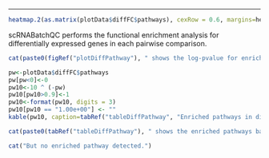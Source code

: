 
<hr>

```r
heatmap.2(as.matrix(plotData$diffFC$pathways), cexRow = 0.6, margins=heatmapMargins, keysize=heatmapKeysize, col=heatmapPathwayColors)
```

scRNABatchQC performs the functional enrichment analysis for differentially expressed genes in each pairwise comparison. 

```r
cat(paste0(figRef("plotDiffPathway"), " shows the log-pvalue for enriched pathways in each pairwise comparison. <hr>"))
```

```r
pw<-plotData$diffFC$pathways
pw[pw<0]<-0
pw10<-10 ^ (-pw)
pw10[pw10>0.9]<-1
pw10<-format(pw10, digits = 3)
pw10[pw10 == "1.00e+00"] <- ""
kable(pw10, caption=tabRef("tableDiffPathway", "Enriched pathways in differentially expressed genes"))
```

```r
cat(paste0(tabRef("tableDiffPathway"), " shows the enriched pathways based on differentially expressed genes between experiments."))
```

```r
cat("But no enriched pathway detected.")
```


